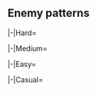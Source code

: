 ==Enemy patterns==
{{Section}}
{{Notice|The following enemy patterns and ship drops are autogenerated.<br>If in doubt, use tooltips to check sample sizes.}}
<tabber>
|-|Hard=
{{Event/Map|
{{Event/MapNode|1|Hard|x=503|y=170}}
{{Event/MapNode|AB|Hard|x=554|y=120}}
{{Event/MapNode|A|Hard|x=616|y=250}}
{{Event/MapNode|B|Hard|x=593|y=301}}
{{Event/MapNode|C|Hard|x=552|y=243}}
{{Event/MapNode|D|Hard|x=484|y=235}}
{{Event/MapNode|E|Hard|x=417|y=285}}
{{Event/MapNode|F|Hard|x=315|y=291}}
{{Event/MapNode|G|Hard|x=225|y=246}}
{{Event/MapNode|H|Hard|x=212|y=192}}
{{Event/MapNode|I|Hard|x=201|y=141}}
{{Event/MapNode|J|Hard|x=189|y=87}}
{{Event/MapNode|K|Hard|x=178|y=222}}
{{Event/MapNode|L|Hard|x=133|y=130}}
{{Event/MapNode|M|Hard|x=129|y=198}}
{{Event/MapNode|N|Hard|x=95|y=240}}
{{Event/MapNode|O|Hard|x=330|y=144}}
{{Event/MapNode|P|Hard|x=548|y=284}}
{{Event/MapNode|Q|Hard|x=501|y=268}}
{{Event/MapNode|R|Hard|x=492|y=307}}
{{Event/MapNode|S|Hard|x=264|y=173}}
{{Event/MapNode|T|Hard|x=312|y=206}}
{{Event/MapNode|U|Hard|x=297|y=249}}
{{Event/MapNode|V|Hard|x=289|y=165}}
{{Event/MapNode|W|Hard|x=264|y=118}}
}}
<div class="scrollable map-nodes" id="map-nodes-hard">
{{Map/Nodes|diff=Hard|name=|ha=true
|AB
|Raid
|{{TooltipSimple|Diamond|31% (2608/8511)}}
|Light Carrier Nu-Class/Flagship III
|Light Carrier Nu-Class/Flagship III
|Heavy Cruiser Ne-Class/Elite
|Destroyer Ro-Class/Late Model
|Destroyer Ro-Class/Late Model
|Destroyer Ro-Class/Late Model
|-
|AB
|Raid
|{{TooltipSimple|Diamond|40% (3424/8511)}}
|Light Carrier Nu-Class/Flagship III
|Light Carrier Nu-Class/Flagship III
|Light Carrier Nu-Class/Flagship III
|Heavy Cruiser Ne-Class/Elite
|Destroyer Ro-Class/Late Model
|Destroyer Ro-Class/Late Model
|-
|AB
|Raid
|{{TooltipSimple|Diamond|29% (2479/8511)}}
|Light Carrier Nu-Class/Flagship III
|Light Carrier Nu-Class/Flagship III
|Light Carrier Nu-Class/Flagship III
|Light Carrier Nu-Class/Elite II
|Destroyer Ro-Class/Late Model
|Destroyer Ro-Class/Late Model
}}
{{Map/Nodes|diff=Hard|name=深海任務部隊 前衛潜水艦隊
|A
|Normal
|{{TooltipSimple|Echelon|10% (9279/91422)}}<br>{{TooltipSimple|Line Abreast|10% (9147/91422)}}
|Submarine Ka-Class/Flagship
|Submarine Ka-Class/Elite
|Submarine Ka-Class/Elite
|-
|A
|Normal
|{{TooltipSimple|Echelon|20% (18267/91422)}}<br>{{TooltipSimple|Line Abreast|20% (18234/91422)}}
|Submarine Ka-Class/Flagship
|Submarine Ka-Class/Elite
|Submarine Ka-Class/Elite
|Submarine Ka-Class/Elite
|-
|A
|Normal
|{{TooltipSimple|Echelon|20% (18190/91422)}}<br>{{TooltipSimple|Line Abreast|20% (18305/91422)}}
|Submarine Ka-Class/Flagship
|Submarine Ka-Class/Flagship
|Submarine Ka-Class/Elite
|Submarine Ka-Class/Elite
}}
{{Map/Nodes|diff=Hard|name=深海任務部隊 艦載機群
|B
|Defense
|{{TooltipSimple|Diamond|25% (15692/62712)}}
|Standard Carrier Wo-Class/Flagship IV
|Light Carrier Nu-Class/Elite II
|Light Carrier Nu-Class/Elite II
|Heavy Cruiser Ne-Class/Elite
|Destroyer Ro-Class/Late Model
|Destroyer Ro-Class/Late Model
|-
|B
|Defense
|{{TooltipSimple|Diamond|35% (21779/62712)}}
|Standard Carrier Wo-Class/Flagship IV
|Light Carrier Nu-Class/Flagship III
|Light Carrier Nu-Class/Flagship III
|Heavy Cruiser Ne-Class/Elite
|Destroyer Ro-Class/Late Model
|Destroyer Ro-Class/Late Model
|-
|B
|Defense
|{{TooltipSimple|Diamond|40% (25241/62712)}}
|Standard Carrier Wo-Class/Flagship IV
|Standard Carrier Wo-Class/Flagship IV
|Light Carrier Nu-Class/Flagship III
|Heavy Cruiser Ne-Class/Elite
|Destroyer Ro-Class/Late Model
|Destroyer Ro-Class/Late Model
}}
{{Map/Nodes|diff=Hard|name=深海任務部隊 艦載機群
|C
|Defense
|{{TooltipSimple|Diamond|40% (42370/105636)}}
|Standard Carrier Wo-Class/Flagship IV
|Light Carrier Nu-Class/Elite II
|Light Carrier Nu-Class/Elite II
|Heavy Cruiser Ne-Class/Elite
|Destroyer Ro-Class/Late Model
|Destroyer Ro-Class/Late Model
|-
|C
|Defense
|{{TooltipSimple|Diamond|30% (31721/105636)}}
|Standard Carrier Wo-Class/Flagship IV
|Light Carrier Nu-Class/Flagship III
|Light Carrier Nu-Class/Flagship III
|Heavy Cruiser Ne-Class/Elite
|Destroyer Ro-Class/Late Model
|Destroyer Ro-Class/Late Model
|-
|C
|Defense
|{{TooltipSimple|Diamond|30% (31545/105636)}}
|Standard Carrier Wo-Class/Flagship IV
|Standard Carrier Wo-Class/Flagship IV
|Light Carrier Nu-Class/Flagship III
|Heavy Cruiser Ne-Class/Elite
|Destroyer Ro-Class/Late Model
|Destroyer Ro-Class/Late Model
}}
{{Map/Nodes|diff=Hard|D|Select}}
{{Map/Nodes|diff=Hard|E|Empty|kind=0}}
{{Map/Nodes|diff=Hard|name=深海島嶼侵攻部隊 前衛潜水群
|F
|Normal
|{{TooltipSimple|Echelon|23% (49408/215372)}}<br>{{TooltipSimple|Line Abreast|23% (49450/215372)}}
|Submarine Ka-Class/Flagship
|Submarine Ka-Class/Flagship
|Submarine Ka-Class/Elite
|-
|F
|Normal
|{{TooltipSimple|Echelon|27% (58104/215372)}}<br>{{TooltipSimple|Line Abreast|27% (58410/215372)}}
|Submarine Ka-Class/Flagship
|Submarine Ka-Class/Flagship
|Submarine Ka-Class/Flagship
}}
{{Map/Nodes|diff=Hard|G|Select}}
{{Map/Nodes|diff=Hard|name=深海任務部隊 艦載機群
|H
|Defense
|{{TooltipSimple|Diamond|30% (6390/21186)}}
|Light Carrier Nu-Class/Flagship III
|Light Carrier Nu-Class/Flagship III
|Heavy Cruiser Ne-Class/Elite
|Destroyer Ro-Class/Late Model
|Destroyer Ro-Class/Late Model
|Destroyer Ro-Class/Late Model
|-
|H
|Defense
|{{TooltipSimple|Diamond|40% (8415/21186)}}
|Light Carrier Nu-Class/Flagship III
|Light Carrier Nu-Class/Flagship III
|Light Carrier Nu-Class/Flagship III
|Heavy Cruiser Ne-Class/Elite
|Destroyer Ro-Class/Late Model
|Destroyer Ro-Class/Late Model
|-
|H
|Defense
|{{TooltipSimple|Diamond|30% (6381/21186)}}
|Light Carrier Nu-Class/Flagship III
|Light Carrier Nu-Class/Flagship III
|Light Carrier Nu-Class/Flagship III
|Light Carrier Nu-Class/Elite II
|Destroyer Ro-Class/Late Model
|Destroyer Ro-Class/Late Model
}}
{{Map/Nodes|diff=Hard|name=深海任務部隊 護衛艦艇集団
|I
|Normal
|{{TooltipSimple|Line Ahead|40% (4225/10604)}}<br>{{TooltipSimple|Double Line|30% (3186/10604)}}<br>{{TooltipSimple|Echelon|30% (3193/10604)}}
|Heavy Cruiser Ri-Class/Flagship
|Heavy Cruiser Ri-Class/Flagship
|Light Cruiser He-Class/Flagship
|Light Cruiser Tsu-Class/Elite
|Destroyer Ro-Class/Late Model
|Destroyer Ro-Class/Late Model
}}
{{Map/Nodes|diff=Hard|J|Empty|kind=1}}
{{Map/Nodes|diff=Hard|name=深海任務部隊 艦載機群
|K
|Defense
|{{TooltipSimple|Diamond|31% (3704/12122)}}
|Light Carrier Nu-Class/Flagship III
|Light Carrier Nu-Class/Flagship III
|Heavy Cruiser Ne-Class/Elite
|Destroyer Ro-Class/Late Model
|Destroyer Ro-Class/Late Model
|Destroyer Ro-Class/Late Model
|-
|K
|Defense
|{{TooltipSimple|Diamond|40% (4797/12122)}}
|Light Carrier Nu-Class/Flagship III
|Light Carrier Nu-Class/Flagship III
|Light Carrier Nu-Class/Flagship III
|Heavy Cruiser Ne-Class/Elite
|Destroyer Ro-Class/Late Model
|Destroyer Ro-Class/Late Model
|-
|K
|Defense
|{{TooltipSimple|Diamond|30% (3621/12122)}}
|Light Carrier Nu-Class/Flagship III
|Light Carrier Nu-Class/Flagship III
|Light Carrier Nu-Class/Flagship III
|Light Carrier Nu-Class/Elite II
|Destroyer Ro-Class/Late Model
|Destroyer Ro-Class/Late Model
}}
{{Map/Nodes|diff=Hard|name=深海任務部隊 護衛空母A群
|L
|Normal
|{{TooltipSimple|Cruising Formation 4|61% (4523/7445)}}
|Light Carrier Nu-Class/Flagship III
|Light Carrier Nu-Class/Flagship III
|Heavy Cruiser Ne-Class/Elite
|Destroyer Ro-Class/Late Model
|Destroyer Ro-Class/Late Model
|Destroyer Ro-Class/Late Model
|Light Cruiser Tsu-Class
|Destroyer I-Class/Late Model
|Destroyer I-Class/Late Model
|Destroyer I-Class/Late Model
|Destroyer I-Class
|Destroyer I-Class
|-
|L
|Normal
|{{TooltipSimple|Cruising Formation 4|39% (2922/7445)}}
|Light Carrier Nu-Class/Flagship III
|Light Carrier Nu-Class/Flagship III
|Light Carrier Nu-Class/Flagship III
|Heavy Cruiser Ne-Class/Elite
|Destroyer Ro-Class/Late Model
|Destroyer Ro-Class/Late Model
|Light Cruiser Tsu-Class
|Destroyer I-Class/Late Model
|Destroyer I-Class/Late Model
|Destroyer I-Class/Late Model
|Destroyer I-Class
|Destroyer I-Class
}}
{{Map/Nodes|diff=Hard|name=深海任務部隊 水上打撃群
|M
|Normal
|{{TooltipSimple|Line Ahead|40% (2437/6159)}}<br>{{TooltipSimple|Double Line|29% (1815/6159)}}<br>{{TooltipSimple|Echelon|31% (1907/6159)}}
|Battleship Ru-Class/Flagship
|Battleship Ru-Class/Flagship
|Light Cruiser He-Class/Kai Flagship II
|Light Cruiser Tsu-Class/Elite
|Destroyer Ro-Class/Late Model
|Destroyer Ro-Class/Late Model
}}
{{Map/Nodes|diff=Hard|name=深海任務部隊 護衛空母B群
|N
|Normal
|{{TooltipSimple|Cruising Formation 4|61% (4279/7034)}}
|Light Carrier Nu-Class/Flagship III
|Light Carrier Nu-Class/Flagship III
|Heavy Cruiser Ne-Class/Elite
|Destroyer Ro-Class/Late Model
|Destroyer Ro-Class/Late Model
|Destroyer Ro-Class/Late Model
|Light Cruiser Tsu-Class
|Destroyer I-Class/Late Model
|Destroyer I-Class/Late Model
|Destroyer I-Class/Late Model
|Destroyer I-Class
|Destroyer I-Class
|-
|N
|Normal
|{{TooltipSimple|Cruising Formation 4|39% (2755/7034)}}
|Light Carrier Nu-Class/Flagship III
|Light Carrier Nu-Class/Flagship III
|Light Carrier Nu-Class/Flagship III
|Heavy Cruiser Ne-Class/Elite
|Destroyer Ro-Class/Late Model
|Destroyer Ro-Class/Late Model
|Light Cruiser Tsu-Class
|Destroyer I-Class/Late Model
|Destroyer I-Class/Late Model
|Destroyer I-Class/Late Model
|Destroyer I-Class
|Destroyer I-Class
}}
{{Map/Nodes|diff=Hard|name=深海五島列島沖 海没潜水艦群
|O
|Boss
|{{TooltipSimple|Diamond|75% (89429/118658)}}
|Gotou Islands Seabed Princess/III
|Submarine Ka-Class/Elite
|Submarine Ka-Class/Elite
|Light Cruiser Tsu-Class/Elite
|Destroyer Ha-Class/Late Model Elite
|Destroyer Ha-Class/Late Model Elite
|-
|O
|Boss
|{{TooltipSimple|Line Ahead|15% (17647/118658)}}
|Gotou Islands Seabed Princess/III
|Submarine Ka-Class/Flagship
|Submarine Ka-Class/Flagship
|Light Cruiser Tsu-Class/Flagship
|Destroyer Ha-Class/Late Model Elite
|Destroyer Ha-Class/Late Model Elite
|-
|O
|Boss/Final
|{{TooltipSimple|Line Ahead|10% (11582/118658)}}
|Gotou Islands Seabed Princess/Damaged III
|Submarine Yo-Class/Flagship
|Submarine Yo-Class/Flagship
|Light Cruiser Tsu-Class/Flagship
|Destroyer Ha-Class/Late Model Elite
|Destroyer Ha-Class/Late Model Elite
}}
{{Map/Nodes|diff=Hard|name=深海任務部隊 機動部隊前衛群
|P
|Normal
|{{TooltipSimple|Line Ahead|29% (3741/12733)}}<br>{{TooltipSimple|Double Line|30% (3873/12733)}}<br>{{TooltipSimple|Echelon|40% (5119/12733)}}
|Light Carrier Nu-Class/Flagship III
|Heavy Cruiser Ri-Class/Flagship
|Light Cruiser He-Class/Flagship
|Light Cruiser Tsu-Class/Elite
|Destroyer Ro-Class/Late Model
|Destroyer Ro-Class/Late Model
}}
{{Map/Nodes|diff=Hard|Q|Empty|kind=1}}
{{Map/Nodes|diff=Hard|name=深海任務部隊 機動部隊群
|R
|Normal
|{{TooltipSimple|Cruising Formation 4|59% (4712/7928)}}
|Standard Carrier Wo-Class/Flagship IV
|Light Carrier Nu-Class/Flagship III
|Light Carrier Nu-Class/Flagship III
|Heavy Cruiser Ne-Class/Elite
|Destroyer Ro-Class/Late Model
|Destroyer Ro-Class/Late Model
|Light Cruiser Tsu-Class
|Destroyer Ro-Class/Late Model
|Destroyer Ro-Class/Late Model
|Destroyer I-Class/Late Model
|Destroyer I-Class/Late Model
|Destroyer I-Class/Late Model
|-
|R
|Normal
|{{TooltipSimple|Cruising Formation 4|41% (3216/7928)}}
|Standard Carrier Wo-Class/Flagship IV
|Standard Carrier Wo-Class/Flagship IV
|Light Carrier Nu-Class/Flagship III
|Heavy Cruiser Ne-Class/Elite
|Destroyer Ro-Class/Late Model
|Destroyer Ro-Class/Late Model
|Light Cruiser Tsu-Class
|Destroyer Ro-Class/Late Model
|Destroyer Ro-Class/Late Model
|Destroyer I-Class/Late Model
|Destroyer I-Class/Late Model
|Destroyer I-Class/Late Model
}}
{{Map/Nodes|diff=Hard|name=五島列島沖 海底回収部隊
|S
|Normal
|{{TooltipSimple|Line Ahead|40% (4374/10827)}}<br>{{TooltipSimple|Double Line|30% (3268/10827)}}<br>{{TooltipSimple|Echelon|29% (3185/10827)}}
|Submarine Ka-Class/Flagship
|Submarine Ka-Class/Flagship
|Transport Ship Wa-Class/Flagship
|Light Cruiser Tsu-Class/Elite
|Destroyer Ro-Class/Late Model Elite
|Destroyer Ro-Class/Late Model Elite
}}
{{Map/Nodes|diff=Hard|name=五島列島沖 深海遊撃部隊A群
|T
|Normal
|{{TooltipSimple|Line Ahead|50% (67049/134121)}}<br>{{TooltipSimple|Double Line|25% (33540/134121)}}<br>{{TooltipSimple|Echelon|25% (33532/134121)}}
|Light Cruiser He-Class/Flagship
|Light Cruiser He-Class/Flagship
|Light Cruiser Ho-Class/Flagship
|Destroyer Ro-Class/Late Model Elite
|Destroyer Ro-Class/Late Model Elite
|Destroyer Ro-Class/Late Model Elite
}}
{{Map/Nodes|diff=Hard|U|Select}}
{{Map/Nodes|diff=Hard|name=五島列島沖 深海遊撃部隊B群
|V
|Normal
|{{TooltipSimple|Line Ahead|55% (7331/13235)}}<br>{{TooltipSimple|Double Line|24% (3235/13235)}}<br>{{TooltipSimple|Echelon|20% (2669/13235)}}
|Submarine Ka-Class/Flagship
|Heavy Cruiser Ne-Class/Elite
|Light Cruiser Tsu-Class/Elite
|Destroyer Ro-Class/Late Model Elite
|Destroyer Ro-Class/Late Model Elite
|Destroyer Ro-Class/Late Model Elite
}}
{{Map/Nodes|diff=Hard|W|Empty|kind=1}}
</div> <!-- overflow -->
|-|Medium=
{{Event/Map|
{{Event/MapNode|1|Medium|x=503|y=170}}
{{Event/MapNode|AB|Medium|x=554|y=120}}
{{Event/MapNode|A|Medium|x=616|y=250}}
{{Event/MapNode|B|Medium|x=593|y=301}}
{{Event/MapNode|C|Medium|x=552|y=243}}
{{Event/MapNode|D|Medium|x=484|y=235}}
{{Event/MapNode|E|Medium|x=417|y=285}}
{{Event/MapNode|F|Medium|x=315|y=291}}
{{Event/MapNode|G|Medium|x=225|y=246}}
{{Event/MapNode|H|Medium|x=212|y=192}}
{{Event/MapNode|I|Medium|x=201|y=141}}
{{Event/MapNode|J|Medium|x=189|y=87}}
{{Event/MapNode|K|Medium|x=178|y=222}}
{{Event/MapNode|L|Medium|x=133|y=130}}
{{Event/MapNode|M|Medium|x=129|y=198}}
{{Event/MapNode|N|Medium|x=95|y=240}}
{{Event/MapNode|O|Medium|x=330|y=144}}
{{Event/MapNode|P|Medium|x=548|y=284}}
{{Event/MapNode|Q|Medium|x=501|y=268}}
{{Event/MapNode|R|Medium|x=492|y=307}}
{{Event/MapNode|S|Medium|x=264|y=173}}
{{Event/MapNode|T|Medium|x=312|y=206}}
{{Event/MapNode|U|Medium|x=297|y=249}}
{{Event/MapNode|V|Medium|x=289|y=165}}
{{Event/MapNode|W|Medium|x=264|y=118}}
}}
<div class="scrollable map-nodes" id="map-nodes-medium">
{{Map/Nodes|diff=Medium|name=|ha=true
|AB
|Raid
|{{TooltipSimple|Diamond|27% (204/748)}}
|Light Carrier Nu-Class/Elite II
|Light Carrier Nu-Class/Elite II
|Heavy Cruiser Ne-Class
|Destroyer Ro-Class/Late Model
|Destroyer Ro-Class/Late Model
|Destroyer Ro-Class/Late Model
|-
|AB
|Raid
|{{TooltipSimple|Diamond|39% (295/748)}}
|Light Carrier Nu-Class/Elite II
|Light Carrier Nu-Class/Elite II
|Light Carrier Nu-Class/Elite
|Heavy Cruiser Ne-Class
|Destroyer Ro-Class/Late Model
|Destroyer Ro-Class/Late Model
|-
|AB
|Raid
|{{TooltipSimple|Diamond|33% (249/748)}}
|Light Carrier Nu-Class/Elite II
|Light Carrier Nu-Class/Elite II
|Light Carrier Nu-Class/Elite II
|Heavy Cruiser Ne-Class
|Destroyer Ro-Class/Late Model
|Destroyer Ro-Class/Late Model
}}
{{Map/Nodes|diff=Medium|name=深海任務部隊 前衛潜水艦隊
|A
|Normal
|{{TooltipSimple|Echelon|10% (270/2679)}}<br>{{TooltipSimple|Line Abreast|9% (241/2679)}}
|Submarine Ka-Class/Flagship
|Submarine Ka-Class
|Submarine Ka-Class
|-
|A
|Normal
|{{TooltipSimple|Echelon|16% (435/2679)}}<br>{{TooltipSimple|Line Abreast|14% (376/2679)}}
|Submarine Ka-Class/Flagship
|Submarine Ka-Class/Elite
|Submarine Ka-Class/Elite
|-
|A
|Normal
|{{TooltipSimple|Echelon|15% (407/2679)}}<br>{{TooltipSimple|Line Abreast|16% (421/2679)}}
|Submarine Ka-Class/Flagship
|Submarine Ka-Class
|Submarine Ka-Class
|Submarine Ka-Class
|-
|A
|Normal
|{{TooltipSimple|Echelon|9% (250/2679)}}<br>{{TooltipSimple|Line Abreast|10% (279/2679)}}
|Submarine Ka-Class/Flagship
|Submarine Ka-Class/Elite
|Submarine Ka-Class/Elite
|Submarine Ka-Class/Elite
}}
{{Map/Nodes|diff=Medium|name=深海任務部隊 艦載機群
|B
|Defense
|{{TooltipSimple|Diamond|23% (546/2389)}}
|Standard Carrier Wo-Class/Flagship IV
|Light Carrier Nu-Class/Elite II
|Heavy Cruiser Ne-Class
|Destroyer Ro-Class/Late Model
|Destroyer Ro-Class/Late Model
|Destroyer Ro-Class/Late Model
|-
|B
|Defense
|{{TooltipSimple|Diamond|36% (862/2389)}}
|Standard Carrier Wo-Class/Flagship IV
|Light Carrier Nu-Class/Elite II
|Light Carrier Nu-Class/Elite II
|Heavy Cruiser Ne-Class
|Destroyer Ro-Class/Late Model
|Destroyer Ro-Class/Late Model
|-
|B
|Defense
|{{TooltipSimple|Diamond|41% (981/2389)}}
|Standard Carrier Wo-Class/Flagship IV
|Standard Carrier Wo-Class/Flagship IV
|Light Carrier Nu-Class/Elite II
|Heavy Cruiser Ne-Class
|Destroyer Ro-Class/Late Model
|Destroyer Ro-Class/Late Model
}}
{{Map/Nodes|diff=Medium|name=深海任務部隊 艦載機群
|C
|Defense
|{{TooltipSimple|Diamond|41% (1969/4822)}}
|Standard Carrier Wo-Class/Flagship IV
|Light Carrier Nu-Class/Elite II
|Heavy Cruiser Ne-Class
|Destroyer Ro-Class/Late Model
|Destroyer Ro-Class/Late Model
|Destroyer Ro-Class/Late Model
|-
|C
|Defense
|{{TooltipSimple|Diamond|30% (1429/4822)}}
|Standard Carrier Wo-Class/Flagship IV
|Light Carrier Nu-Class/Elite II
|Light Carrier Nu-Class/Elite II
|Heavy Cruiser Ne-Class
|Destroyer Ro-Class/Late Model
|Destroyer Ro-Class/Late Model
|-
|C
|Defense
|{{TooltipSimple|Diamond|30% (1424/4822)}}
|Standard Carrier Wo-Class/Flagship IV
|Standard Carrier Wo-Class/Flagship IV
|Light Carrier Nu-Class/Elite II
|Heavy Cruiser Ne-Class
|Destroyer Ro-Class/Late Model
|Destroyer Ro-Class/Late Model
}}
{{Map/Nodes|diff=Medium|D|Select}}
{{Map/Nodes|diff=Medium|E|Empty|kind=0}}
{{Map/Nodes|diff=Medium|name=深海島嶼侵攻部隊 前衛潜水群
|F
|Normal
|{{TooltipSimple|Echelon|9% (1056/11503)}}<br>{{TooltipSimple|Line Abreast|9% (1010/11503)}}
|Submarine Ka-Class/Elite
|Submarine Ka-Class/Elite
|Submarine Ka-Class/Elite
|-
|F
|Normal
|{{TooltipSimple|Echelon|25% (2828/11503)}}<br>{{TooltipSimple|Line Abreast|25% (2909/11503)}}
|Submarine Ka-Class/Flagship
|Submarine Ka-Class/Elite
|Submarine Ka-Class/Elite
|-
|F
|Normal
|{{TooltipSimple|Echelon|16% (1860/11503)}}<br>{{TooltipSimple|Line Abreast|16% (1840/11503)}}
|Submarine Ka-Class/Flagship
|Submarine Ka-Class/Flagship
|Submarine Ka-Class/Elite
}}
{{Map/Nodes|diff=Medium|G|Select}}
{{Map/Nodes|diff=Medium|name=深海任務部隊 艦載機群
|H
|Defense
|{{TooltipSimple|Diamond|30% (360/1210)}}
|Light Carrier Nu-Class/Elite II
|Light Carrier Nu-Class/Elite II
|Heavy Cruiser Ne-Class
|Destroyer Ro-Class/Late Model
|Destroyer Ro-Class/Late Model
|Destroyer Ro-Class/Late Model
|-
|H
|Defense
|{{TooltipSimple|Diamond|38% (462/1210)}}
|Light Carrier Nu-Class/Elite II
|Light Carrier Nu-Class/Elite II
|Light Carrier Nu-Class/Elite
|Heavy Cruiser Ne-Class
|Destroyer Ro-Class/Late Model
|Destroyer Ro-Class/Late Model
|-
|H
|Defense
|{{TooltipSimple|Diamond|32% (388/1210)}}
|Light Carrier Nu-Class/Elite II
|Light Carrier Nu-Class/Elite II
|Light Carrier Nu-Class/Elite II
|Heavy Cruiser Ne-Class
|Destroyer Ro-Class/Late Model
|Destroyer Ro-Class/Late Model
}}
{{Map/Nodes|diff=Medium|name=深海任務部隊 護衛艦艇集団
|I
|Normal
|{{TooltipSimple|Line Ahead|47% (289/613)}}<br>{{TooltipSimple|Double Line|29% (176/613)}}<br>{{TooltipSimple|Echelon|24% (148/613)}}
|Heavy Cruiser Ri-Class/Flagship
|Heavy Cruiser Ri-Class/Flagship
|Light Cruiser Ho-Class/Flagship
|Light Cruiser Tsu-Class
|Destroyer I-Class/Late Model
|Destroyer I-Class/Late Model
}}
{{Map/Nodes|diff=Medium|J|Empty|kind=1}}
{{Map/Nodes|diff=Medium|name=深海任務部隊 艦載機群
|K
|Defense
|{{TooltipSimple|Diamond|30% (190/629)}}
|Light Carrier Nu-Class/Elite II
|Light Carrier Nu-Class/Elite II
|Heavy Cruiser Ne-Class
|Destroyer Ro-Class/Late Model
|Destroyer Ro-Class/Late Model
|Destroyer Ro-Class/Late Model
|-
|K
|Defense
|{{TooltipSimple|Diamond|39% (245/629)}}
|Light Carrier Nu-Class/Elite II
|Light Carrier Nu-Class/Elite II
|Light Carrier Nu-Class/Elite
|Heavy Cruiser Ne-Class
|Destroyer Ro-Class/Late Model
|Destroyer Ro-Class/Late Model
|-
|K
|Defense
|{{TooltipSimple|Diamond|31% (194/629)}}
|Light Carrier Nu-Class/Elite II
|Light Carrier Nu-Class/Elite II
|Light Carrier Nu-Class/Elite II
|Heavy Cruiser Ne-Class
|Destroyer Ro-Class/Late Model
|Destroyer Ro-Class/Late Model
}}
{{Map/Nodes|diff=Medium|name=深海任務部隊 護衛空母A群
|L
|Normal
|{{TooltipSimple|Cruising Formation 4|69% (321/464)}}
|Light Carrier Nu-Class/Elite II
|Light Carrier Nu-Class/Elite II
|Heavy Cruiser Ne-Class
|Destroyer Ro-Class/Late Model
|Destroyer Ro-Class/Late Model
|Destroyer Ro-Class/Late Model
|Light Cruiser Tsu-Class
|Destroyer I-Class/Late Model
|Destroyer I-Class/Late Model
|Destroyer I-Class/Late Model
|Destroyer I-Class
|Destroyer I-Class
|-
|L
|Normal
|{{TooltipSimple|Cruising Formation 4|31% (143/464)}}
|Light Carrier Nu-Class/Elite II
|Light Carrier Nu-Class/Elite II
|Light Carrier Nu-Class/Elite II
|Heavy Cruiser Ne-Class
|Destroyer Ro-Class/Late Model
|Destroyer Ro-Class/Late Model
|Light Cruiser Tsu-Class
|Destroyer I-Class/Late Model
|Destroyer I-Class/Late Model
|Destroyer I-Class/Late Model
|Destroyer I-Class
|Destroyer I-Class
}}
{{Map/Nodes|diff=Medium|name=深海任務部隊 水上打撃群
|M
|Normal
|{{TooltipSimple|Line Ahead|40% (156/390)}}<br>{{TooltipSimple|Double Line|29% (114/390)}}<br>{{TooltipSimple|Echelon|31% (120/390)}}
|Battleship Ru-Class/Flagship
|Battleship Ru-Class/Flagship
|Light Cruiser He-Class/Flagship
|Light Cruiser Tsu-Class
|Destroyer I-Class/Late Model
|Destroyer I-Class/Late Model
}}
{{Map/Nodes|diff=Medium|name=深海任務部隊 護衛空母B群
|N
|Normal
|{{TooltipSimple|Cruising Formation 4|65% (287/441)}}
|Light Carrier Nu-Class/Elite II
|Light Carrier Nu-Class/Elite II
|Heavy Cruiser Ne-Class
|Destroyer Ro-Class/Late Model
|Destroyer Ro-Class/Late Model
|Destroyer Ro-Class/Late Model
|Light Cruiser Tsu-Class
|Destroyer I-Class/Late Model
|Destroyer I-Class/Late Model
|Destroyer I-Class/Late Model
|Destroyer I-Class
|Destroyer I-Class
|-
|N
|Normal
|{{TooltipSimple|Cruising Formation 4|35% (154/441)}}
|Light Carrier Nu-Class/Elite II
|Light Carrier Nu-Class/Elite II
|Light Carrier Nu-Class/Elite II
|Heavy Cruiser Ne-Class
|Destroyer Ro-Class/Late Model
|Destroyer Ro-Class/Late Model
|Light Cruiser Tsu-Class
|Destroyer I-Class/Late Model
|Destroyer I-Class/Late Model
|Destroyer I-Class/Late Model
|Destroyer I-Class
|Destroyer I-Class
}}
{{Map/Nodes|diff=Medium|name=深海五島列島沖 海没潜水艦群
|O
|Boss
|{{TooltipSimple|Diamond|74% (5944/7996)}}
|Gotou Islands Seabed Princess/II
|Submarine Ka-Class/Elite
|Submarine Ka-Class/Elite
|Light Cruiser Tsu-Class
|Destroyer Ha-Class/Late Model
|Destroyer Ha-Class/Late Model
|-
|O
|Boss
|{{TooltipSimple|Line Ahead|17% (1349/7996)}}
|Gotou Islands Seabed Princess/II
|Submarine Ka-Class/Elite
|Submarine Ka-Class/Elite
|Light Cruiser Tsu-Class/Elite
|Destroyer Ha-Class/Late Model
|Destroyer Ha-Class/Late Model
|-
|O
|Boss/Final
|{{TooltipSimple|Line Ahead|9% (703/7996)}}
|Gotou Islands Seabed Princess/Damaged II
|Submarine Yo-Class/Elite
|Submarine Yo-Class/Elite
|Light Cruiser Tsu-Class/Elite
|Destroyer Ha-Class/Late Model
|Destroyer Ha-Class/Late Model
}}
{{Map/Nodes|diff=Medium|name=深海任務部隊 機動部隊前衛群
|P
|Normal
|{{TooltipSimple|Line Ahead|31% (182/592)}}<br>{{TooltipSimple|Double Line|32% (192/592)}}<br>{{TooltipSimple|Echelon|37% (218/592)}}
|Light Carrier Nu-Class/Elite II
|Heavy Cruiser Ri-Class/Flagship
|Light Cruiser Ho-Class/Flagship
|Light Cruiser Tsu-Class
|Destroyer I-Class/Late Model
|Destroyer I-Class/Late Model
}}
{{Map/Nodes|diff=Medium|Q|Empty|kind=1}}
{{Map/Nodes|diff=Medium|name=深海任務部隊 機動部隊群
|R
|Normal
|{{TooltipSimple|Cruising Formation 4|63% (273/435)}}
|Standard Carrier Wo-Class/Flagship IV
|Light Carrier Nu-Class/Elite II
|Light Carrier Nu-Class/Elite II
|Heavy Cruiser Ne-Class
|Destroyer Ro-Class/Late Model
|Destroyer Ro-Class/Late Model
|Light Cruiser Tsu-Class
|Destroyer I-Class/Late Model
|Destroyer I-Class/Late Model
|Destroyer I-Class/Late Model
|Destroyer I-Class
|Destroyer I-Class
|-
|R
|Normal
|{{TooltipSimple|Cruising Formation 4|37% (162/435)}}
|Standard Carrier Wo-Class/Flagship IV
|Standard Carrier Wo-Class/Flagship IV
|Light Carrier Nu-Class/Elite II
|Heavy Cruiser Ne-Class
|Destroyer Ro-Class/Late Model
|Destroyer Ro-Class/Late Model
|Light Cruiser Tsu-Class
|Destroyer I-Class/Late Model
|Destroyer I-Class/Late Model
|Destroyer I-Class/Late Model
|Destroyer I-Class
|Destroyer I-Class
}}
{{Map/Nodes|diff=Medium|name=五島列島沖 海底回収部隊
|S
|Normal
|{{TooltipSimple|Line Ahead|38% (233/608)}}<br>{{TooltipSimple|Double Line|31% (186/608)}}<br>{{TooltipSimple|Echelon|31% (189/608)}}
|Submarine Ka-Class/Flagship
|Submarine Ka-Class/Flagship
|Transport Ship Wa-Class/Elite
|Light Cruiser Tsu-Class
|Destroyer Ro-Class/Late Model
|Destroyer Ro-Class/Late Model
}}
{{Map/Nodes|diff=Medium|name=五島列島沖 深海遊撃部隊A群
|T
|Normal
|{{TooltipSimple|Line Ahead|50% (4416/8803)}}<br>{{TooltipSimple|Double Line|25% (2188/8803)}}<br>{{TooltipSimple|Echelon|25% (2199/8803)}}
|Light Cruiser He-Class/Flagship
|Light Cruiser He-Class/Flagship
|Light Cruiser Ho-Class/Elite
|Destroyer Ro-Class/Late Model
|Destroyer Ro-Class/Late Model
|Destroyer Ro-Class/Late Model
}}
{{Map/Nodes|diff=Medium|U|Select}}
{{Map/Nodes|diff=Medium|name=五島列島沖 深海遊撃部隊B群
|V
|Normal
|{{TooltipSimple|Line Ahead|50% (1052/2111)}}<br>{{TooltipSimple|Double Line|30% (637/2111)}}<br>{{TooltipSimple|Echelon|20% (422/2111)}}
|Submarine Ka-Class/Flagship
|Heavy Cruiser Ne-Class
|Light Cruiser Tsu-Class
|Destroyer Ro-Class/Late Model
|Destroyer Ro-Class/Late Model
|Destroyer Ro-Class/Late Model
}}
{{Map/Nodes|diff=Medium|W|Empty|kind=1}}
</div> <!-- overflow -->
|-|Easy=
{{Event/Map|
{{Event/MapNode|1|Easy|x=503|y=170}}
{{Event/MapNode|AB|Easy|x=554|y=120}}
{{Event/MapNode|A|Easy|x=616|y=250}}
{{Event/MapNode|B|Easy|x=593|y=301}}
{{Event/MapNode|C|Easy|x=552|y=243}}
{{Event/MapNode|D|Easy|x=484|y=235}}
{{Event/MapNode|E|Easy|x=417|y=285}}
{{Event/MapNode|F|Easy|x=315|y=291}}
{{Event/MapNode|G|Easy|x=225|y=246}}
{{Event/MapNode|H|Easy|x=212|y=192}}
{{Event/MapNode|I|Easy|x=201|y=141}}
{{Event/MapNode|J|Easy|x=189|y=87}}
{{Event/MapNode|K|Easy|x=178|y=222}}
{{Event/MapNode|L|Easy|x=133|y=130}}
{{Event/MapNode|M|Easy|x=129|y=198}}
{{Event/MapNode|N|Easy|x=95|y=240}}
{{Event/MapNode|O|Easy|x=330|y=144}}
{{Event/MapNode|P|Easy|x=548|y=284}}
{{Event/MapNode|Q|Easy|x=501|y=268}}
{{Event/MapNode|R|Easy|x=492|y=307}}
{{Event/MapNode|S|Easy|x=264|y=173}}
{{Event/MapNode|T|Easy|x=312|y=206}}
{{Event/MapNode|U|Easy|x=297|y=249}}
{{Event/MapNode|V|Easy|x=289|y=165}}
{{Event/MapNode|W|Easy|x=264|y=118}}
}}
<div class="scrollable map-nodes" id="map-nodes-easy">
{{Map/Nodes|diff=Easy|name=
|AB
|Raid
|{{TooltipSimple|Diamond|30% (519/1751)}}
|Light Carrier Nu-Class/Elite II
|Light Carrier Nu-Class/Elite
|Heavy Cruiser Ne-Class
|Destroyer Ro-Class/Late Model
|Destroyer Ro-Class/Late Model
|Destroyer I-Class
|-
|AB
|Raid
|{{TooltipSimple|Diamond|38% (672/1751)}}
|Light Carrier Nu-Class/Elite II
|Light Carrier Nu-Class/Elite II
|Heavy Cruiser Ne-Class
|Destroyer Ro-Class/Late Model
|Destroyer Ro-Class/Late Model
|Destroyer I-Class
|-
|AB
|Raid
|{{TooltipSimple|Diamond|32% (560/1751)}}
|Light Carrier Nu-Class/Elite II
|Light Carrier Nu-Class/Elite II
|Light Carrier Nu-Class/Elite
|Heavy Cruiser Ne-Class
|Destroyer Ro-Class/Late Model
|Destroyer Ro-Class/Late Model
}}
{{Map/Nodes|diff=Easy|name=深海任務部隊 前衛潜水艦隊
|A
|Normal
|{{TooltipSimple|Echelon|11% (507/4805)}}<br>{{TooltipSimple|Line Abreast|10% (476/4805)}}
|Submarine Ka-Class/Elite
|Submarine Ka-Class
|Submarine Ka-Class
|-
|A
|Normal
|{{TooltipSimple|Echelon|20% (978/4805)}}<br>{{TooltipSimple|Line Abreast|19% (896/4805)}}
|Submarine Ka-Class/Flagship
|Submarine Ka-Class
|Submarine Ka-Class
|-
|A
|Normal
|{{TooltipSimple|Echelon|20% (971/4805)}}<br>{{TooltipSimple|Line Abreast|20% (977/4805)}}
|Submarine Ka-Class/Flagship
|Submarine Ka-Class
|Submarine Ka-Class
|Submarine Ka-Class
}}
{{Map/Nodes|diff=Easy|name=深海任務部隊 艦載機群
|B
|Defense
|{{TooltipSimple|Diamond|26% (1119/4275)}}
|Standard Carrier Wo-Class/Flagship III
|Light Carrier Nu-Class/Elite II
|Heavy Cruiser Ne-Class
|Destroyer I-Class/Late Model
|Destroyer I-Class/Late Model
|Destroyer I-Class/Late Model
|-
|B
|Defense
|{{TooltipSimple|Diamond|34% (1460/4275)}}
|Standard Carrier Wo-Class/Flagship III
|Light Carrier Nu-Class/Elite II
|Light Carrier Nu-Class/Elite
|Heavy Cruiser Ne-Class
|Destroyer I-Class/Late Model
|Destroyer I-Class/Late Model
|-
|B
|Defense
|{{TooltipSimple|Diamond|40% (1696/4275)}}
|Standard Carrier Wo-Class/Flagship III
|Light Carrier Nu-Class/Elite II
|Light Carrier Nu-Class/Elite II
|Heavy Cruiser Ne-Class
|Destroyer I-Class/Late Model
|Destroyer I-Class/Late Model
}}
{{Map/Nodes|diff=Easy|name=深海任務部隊 艦載機群
|C
|Defense
|{{TooltipSimple|Diamond|40% (2347/5822)}}
|Standard Carrier Wo-Class/Flagship III
|Light Carrier Nu-Class/Elite II
|Heavy Cruiser Ne-Class
|Destroyer I-Class/Late Model
|Destroyer I-Class/Late Model
|Destroyer I-Class/Late Model
|-
|C
|Defense
|{{TooltipSimple|Diamond|29% (1675/5822)}}
|Standard Carrier Wo-Class/Flagship III
|Light Carrier Nu-Class/Elite II
|Light Carrier Nu-Class/Elite
|Heavy Cruiser Ne-Class
|Destroyer I-Class/Late Model
|Destroyer I-Class/Late Model
|-
|C
|Defense
|{{TooltipSimple|Diamond|31% (1800/5822)}}
|Standard Carrier Wo-Class/Flagship III
|Light Carrier Nu-Class/Elite II
|Light Carrier Nu-Class/Elite II
|Heavy Cruiser Ne-Class
|Destroyer I-Class/Late Model
|Destroyer I-Class/Late Model
}}
{{Map/Nodes|diff=Easy|D|Select}}
{{Map/Nodes|diff=Easy|E|Empty|kind=0}}
{{Map/Nodes|diff=Easy|name=深海島嶼侵攻部隊 前衛潜水群
|F
|Normal
|{{TooltipSimple|Echelon|9% (4396/47989)}}<br>{{TooltipSimple|Line Abreast|19% (8945/47989)}}
|Submarine Ka-Class/Elite
|Submarine Ka-Class
|Submarine Ka-Class
|-
|F
|Normal
|{{TooltipSimple|Echelon|14% (6834/47989)}}<br>{{TooltipSimple|Line Abreast|14% (6820/47989)}}
|Submarine Ka-Class/Elite
|Submarine Ka-Class/Elite
|Submarine Ka-Class
|-
|F
|Normal
|{{TooltipSimple|Echelon|22% (10476/47989)}}<br>{{TooltipSimple|Line Abreast|22% (10518/47989)}}
|Submarine Ka-Class/Elite
|Submarine Ka-Class/Elite
|Submarine Ka-Class/Elite
}}
{{Map/Nodes|diff=Easy|G|Select}}
{{Map/Nodes|diff=Easy|name=深海任務部隊 艦載機群
|H
|Defense
|{{TooltipSimple|Diamond|31% (683/2188)}}
|Light Carrier Nu-Class/Elite II
|Light Carrier Nu-Class/Elite
|Heavy Cruiser Ne-Class
|Destroyer Ro-Class/Late Model
|Destroyer Ro-Class/Late Model
|Destroyer I-Class
|-
|H
|Defense
|{{TooltipSimple|Diamond|39% (857/2188)}}
|Light Carrier Nu-Class/Elite II
|Light Carrier Nu-Class/Elite II
|Heavy Cruiser Ne-Class
|Destroyer Ro-Class/Late Model
|Destroyer Ro-Class/Late Model
|Destroyer I-Class
|-
|H
|Defense
|{{TooltipSimple|Diamond|30% (648/2188)}}
|Light Carrier Nu-Class/Elite II
|Light Carrier Nu-Class/Elite II
|Light Carrier Nu-Class/Elite
|Heavy Cruiser Ne-Class
|Destroyer Ro-Class/Late Model
|Destroyer Ro-Class/Late Model
}}
{{Map/Nodes|diff=Easy|name=深海任務部隊 護衛艦艇集団
|I
|Normal
|{{TooltipSimple|Line Ahead|46% (875/1901)}}<br>{{TooltipSimple|Double Line|29% (542/1901)}}<br>{{TooltipSimple|Echelon|25% (484/1901)}}
|Heavy Cruiser Ri-Class/Flagship
|Heavy Cruiser Ri-Class/Flagship
|Light Cruiser Tsu-Class
|Destroyer I-Class/Late Model
|Destroyer I-Class
|Destroyer I-Class
}}
{{Map/Nodes|diff=Easy|J|Empty|kind=1}}
{{Map/Nodes|diff=Easy|name=深海任務部隊 艦載機群
|K
|Defense
|{{TooltipSimple|Diamond|29% (590/2031)}}
|Light Carrier Nu-Class/Elite II
|Light Carrier Nu-Class/Elite
|Heavy Cruiser Ne-Class
|Destroyer Ro-Class/Late Model
|Destroyer Ro-Class/Late Model
|Destroyer I-Class
|-
|K
|Defense
|{{TooltipSimple|Diamond|41% (841/2031)}}
|Light Carrier Nu-Class/Elite II
|Light Carrier Nu-Class/Elite II
|Heavy Cruiser Ne-Class
|Destroyer Ro-Class/Late Model
|Destroyer Ro-Class/Late Model
|Destroyer I-Class
|-
|K
|Defense
|{{TooltipSimple|Diamond|30% (600/2031)}}
|Light Carrier Nu-Class/Elite II
|Light Carrier Nu-Class/Elite II
|Light Carrier Nu-Class/Elite
|Heavy Cruiser Ne-Class
|Destroyer Ro-Class/Late Model
|Destroyer Ro-Class/Late Model
}}
{{Map/Nodes|diff=Easy|name=深海任務部隊 護衛空母A群
|L
|Normal
|{{TooltipSimple|Cruising Formation 4|61% (1028/1682)}}
|Light Carrier Nu-Class/Elite II
|Light Carrier Nu-Class/Elite II
|Heavy Cruiser Ne-Class
|Destroyer Ro-Class/Late Model
|Destroyer Ro-Class/Late Model
|Destroyer I-Class
|Light Cruiser Tsu-Class
|Destroyer I-Class/Late Model
|Destroyer I-Class/Late Model
|Destroyer I-Class
|Destroyer I-Class
|Destroyer I-Class
|-
|L
|Normal
|{{TooltipSimple|Cruising Formation 4|39% (654/1682)}}
|Light Carrier Nu-Class/Elite II
|Light Carrier Nu-Class/Elite II
|Light Carrier Nu-Class/Elite
|Heavy Cruiser Ne-Class
|Destroyer Ro-Class/Late Model
|Destroyer Ro-Class/Late Model
|Light Cruiser Tsu-Class
|Destroyer I-Class/Late Model
|Destroyer I-Class/Late Model
|Destroyer I-Class
|Destroyer I-Class
|Destroyer I-Class
}}
{{Map/Nodes|diff=Easy|name=深海任務部隊 水上打撃群
|M
|Normal
|{{TooltipSimple|Line Ahead|39% (417/1060)}}<br>{{TooltipSimple|Double Line|30% (314/1060)}}<br>{{TooltipSimple|Echelon|31% (329/1060)}}
|Battleship Ru-Class/Flagship
|Battleship Ru-Class/Flagship
|Light Cruiser Tsu-Class
|Destroyer I-Class/Late Model
|Destroyer I-Class
|Destroyer I-Class
}}
{{Map/Nodes|diff=Easy|name=深海任務部隊 護衛空母B群
|N
|Normal
|{{TooltipSimple|Cruising Formation 4|60% (999/1662)}}
|Light Carrier Nu-Class/Elite II
|Light Carrier Nu-Class/Elite II
|Heavy Cruiser Ne-Class
|Destroyer Ro-Class/Late Model
|Destroyer Ro-Class/Late Model
|Destroyer I-Class
|Light Cruiser Tsu-Class
|Destroyer I-Class/Late Model
|Destroyer I-Class/Late Model
|Destroyer I-Class
|Destroyer I-Class
|Destroyer I-Class
|-
|N
|Normal
|{{TooltipSimple|Cruising Formation 4|40% (663/1662)}}
|Light Carrier Nu-Class/Elite II
|Light Carrier Nu-Class/Elite II
|Light Carrier Nu-Class/Elite
|Heavy Cruiser Ne-Class
|Destroyer Ro-Class/Late Model
|Destroyer Ro-Class/Late Model
|Light Cruiser Tsu-Class
|Destroyer I-Class/Late Model
|Destroyer I-Class/Late Model
|Destroyer I-Class
|Destroyer I-Class
|Destroyer I-Class
}}
{{Map/Nodes|diff=Easy|name=深海五島列島沖 海没潜水艦群
|O
|Boss
|{{TooltipSimple|Line Ahead|13% (5316/39744)}}<br>{{TooltipSimple|Diamond|81% (32146/39744)}}
|Gotou Islands Seabed Princess
|Submarine Ka-Class/Elite
|Submarine Ka-Class
|Light Cruiser Tsu-Class
|Destroyer Ro-Class/Late Model
|Destroyer Ro-Class/Late Model
|-
|O
|Boss/Final
|{{TooltipSimple|Line Ahead|6% (2282/39744)}}
|Gotou Islands Seabed Princess/Damaged
|Submarine Yo-Class/Elite
|Submarine Ka-Class
|Light Cruiser Tsu-Class
|Destroyer Ro-Class/Late Model
|Destroyer Ro-Class/Late Model
}}
{{Map/Nodes|diff=Easy|name=深海任務部隊 機動部隊前衛群
|P
|Normal
|{{TooltipSimple|Line Ahead|30% (685/2247)}}<br>{{TooltipSimple|Double Line|31% (694/2247)}}<br>{{TooltipSimple|Echelon|39% (868/2247)}}
|Light Carrier Nu-Class/Elite II
|Heavy Cruiser Ri-Class/Flagship
|Light Cruiser Tsu-Class
|Destroyer I-Class/Late Model
|Destroyer I-Class
|Destroyer I-Class
}}
{{Map/Nodes|diff=Easy|Q|Empty|kind=1}}
{{Map/Nodes|diff=Easy|name=深海任務部隊 機動部隊群
|R
|Normal
|{{TooltipSimple|Cruising Formation 4|59% (1089/1831)}}
|Standard Carrier Wo-Class/Flagship III
|Light Carrier Nu-Class/Elite II
|Light Carrier Nu-Class/Elite
|Heavy Cruiser Ne-Class
|Destroyer I-Class/Late Model
|Destroyer I-Class/Late Model
|Light Cruiser Tsu-Class
|Destroyer I-Class/Late Model
|Destroyer I-Class/Late Model
|Destroyer I-Class
|Destroyer I-Class
|Destroyer I-Class
|-
|R
|Normal
|{{TooltipSimple|Cruising Formation 4|41% (742/1831)}}
|Standard Carrier Wo-Class/Flagship III
|Light Carrier Nu-Class/Elite II
|Light Carrier Nu-Class/Elite II
|Heavy Cruiser Ne-Class
|Destroyer I-Class/Late Model
|Destroyer I-Class/Late Model
|Light Cruiser Tsu-Class
|Destroyer I-Class/Late Model
|Destroyer I-Class/Late Model
|Destroyer I-Class
|Destroyer I-Class
|Destroyer I-Class
}}
{{Map/Nodes|diff=Easy|name=五島列島沖 海底回収部隊
|S
|Normal
|{{TooltipSimple|Line Ahead|41% (239/587)}}<br>{{TooltipSimple|Double Line|31% (181/587)}}<br>{{TooltipSimple|Echelon|28% (167/587)}}
|Submarine Ka-Class/Elite
|Submarine Ka-Class/Elite
|Transport Ship Wa-Class/Elite
|Light Cruiser Tsu-Class
|Destroyer I-Class/Late Model
|Destroyer I-Class/Late Model
}}
{{Map/Nodes|diff=Easy|name=五島列島沖 深海遊撃部隊A群
|T
|Normal
|{{TooltipSimple|Line Ahead|50% (21087/42249)}}<br>{{TooltipSimple|Double Line|25% (10733/42249)}}<br>{{TooltipSimple|Echelon|25% (10429/42249)}}
|Light Cruiser He-Class/Flagship
|Light Cruiser He-Class/Elite
|Light Cruiser Ho-Class/Elite
|Destroyer Ro-Class/Late Model
|Destroyer Ro-Class/Late Model
|Destroyer I-Class
}}
{{Map/Nodes|diff=Easy|U|Select}}
{{Map/Nodes|diff=Easy|name=五島列島沖 深海遊撃部隊B群
|V
|Normal
|{{TooltipSimple|Line Ahead|45% (4466/9968)}}<br>{{TooltipSimple|Double Line|35% (3525/9968)}}<br>{{TooltipSimple|Echelon|20% (1977/9968)}}
|Submarine Ka-Class/Elite
|Heavy Cruiser Ne-Class
|Light Cruiser Tsu-Class
|Destroyer Ro-Class/Late Model
|Destroyer Ro-Class/Late Model
|Destroyer I-Class
}}
{{Map/Nodes|diff=Easy|W|Empty|kind=1}}
</div> <!-- overflow -->
|-|Casual=
{{Event/Map|
{{Event/MapNode|1|Casual|x=503|y=170}}
{{Event/MapNode|AB|Casual|x=554|y=120}}
{{Event/MapNode|A|Casual|x=616|y=250}}
{{Event/MapNode|B|Casual|x=593|y=301}}
{{Event/MapNode|C|Casual|x=552|y=243}}
{{Event/MapNode|D|Casual|x=484|y=235}}
{{Event/MapNode|E|Casual|x=417|y=285}}
{{Event/MapNode|F|Casual|x=315|y=291}}
{{Event/MapNode|G|Casual|x=225|y=246}}
{{Event/MapNode|H|Casual|x=212|y=192}}
{{Event/MapNode|I|Casual|x=201|y=141}}
{{Event/MapNode|J|Casual|x=189|y=87}}
{{Event/MapNode|K|Casual|x=178|y=222}}
{{Event/MapNode|L|Casual|x=133|y=130}}
{{Event/MapNode|M|Casual|x=129|y=198}}
{{Event/MapNode|N|Casual|x=95|y=240}}
{{Event/MapNode|O|Casual|x=330|y=144}}
{{Event/MapNode|P|Casual|x=548|y=284}}
{{Event/MapNode|Q|Casual|x=501|y=268}}
{{Event/MapNode|R|Casual|x=492|y=307}}
{{Event/MapNode|S|Casual|x=264|y=173}}
{{Event/MapNode|T|Casual|x=312|y=206}}
{{Event/MapNode|U|Casual|x=297|y=249}}
{{Event/MapNode|V|Casual|x=289|y=165}}
{{Event/MapNode|W|Casual|x=264|y=118}}
}}
<div class="scrollable map-nodes" id="map-nodes-casual">
{{Map/Nodes|diff=Casual|name=
|AB
|Raid
|{{TooltipSimple|Diamond|28% (43/153)}}
|Light Carrier Nu-Class/Elite II
|Heavy Cruiser Ne-Class
|Destroyer Ro-Class/Late Model
|Destroyer I-Class
|Destroyer I-Class
|Destroyer I-Class
|-
|AB
|Raid
|{{TooltipSimple|Diamond|41% (63/153)}}
|Light Carrier Nu-Class/Elite II
|Light Carrier Nu-Class/Elite
|Heavy Cruiser Ne-Class
|Destroyer Ro-Class/Late Model
|Destroyer I-Class
|Destroyer I-Class
|-
|AB
|Raid
|{{TooltipSimple|Diamond|31% (47/153)}}
|Light Carrier Nu-Class/Elite II
|Light Carrier Nu-Class/Elite II
|Heavy Cruiser Ne-Class
|Destroyer Ro-Class/Late Model
|Destroyer I-Class
|Destroyer I-Class
}}
{{Map/Nodes|diff=Casual|name=深海任務部隊 前衛潜水艦隊
|A
|Normal
|{{TooltipSimple|Echelon|31% (319/1027)}}<br>{{TooltipSimple|Line Abreast|40% (408/1027)}}
|Submarine Ka-Class/Elite
|Submarine Ka-Class
|Submarine Ka-Class
|-
|A
|Normal
|{{TooltipSimple|Echelon|11% (109/1027)}}<br>{{TooltipSimple|Line Abreast|19% (191/1027)}}
|Submarine Ka-Class/Flagship
|Submarine Ka-Class
|Submarine Ka-Class
}}
{{Map/Nodes|diff=Casual|name=深海任務部隊 艦載機群
|B
|Defense
|{{TooltipSimple|Diamond|28% (267/964)}}
|Light Carrier Nu-Class/Elite II
|Light Carrier Nu-Class/Elite
|Destroyer I-Class/Late Model
|Destroyer I-Class/Late Model
|Destroyer I-Class
|Destroyer I-Class
|-
|B
|Defense
|{{TooltipSimple|Diamond|34% (325/964)}}
|Standard Carrier Wo-Class/Flagship
|Light Carrier Nu-Class/Elite II
|Destroyer I-Class/Late Model
|Destroyer I-Class/Late Model
|Destroyer I-Class
|Destroyer I-Class
|-
|B
|Defense
|{{TooltipSimple|Diamond|39% (372/964)}}
|Standard Carrier Wo-Class/Flagship
|Light Carrier Nu-Class/Elite II
|Light Carrier Nu-Class/Elite
|Destroyer I-Class/Late Model
|Destroyer I-Class/Late Model
|Destroyer I-Class
}}
{{Map/Nodes|diff=Casual|name=深海任務部隊 艦載機群
|C
|Defense
|{{TooltipSimple|Diamond|40% (556/1405)}}
|Light Carrier Nu-Class/Elite II
|Light Carrier Nu-Class/Elite
|Destroyer I-Class/Late Model
|Destroyer I-Class/Late Model
|Destroyer I-Class
|Destroyer I-Class
|-
|C
|Defense
|{{TooltipSimple|Diamond|32% (452/1405)}}
|Standard Carrier Wo-Class/Flagship
|Light Carrier Nu-Class/Elite II
|Destroyer I-Class/Late Model
|Destroyer I-Class/Late Model
|Destroyer I-Class
|Destroyer I-Class
|-
|C
|Defense
|{{TooltipSimple|Diamond|28% (397/1405)}}
|Standard Carrier Wo-Class/Flagship
|Light Carrier Nu-Class/Elite II
|Light Carrier Nu-Class/Elite
|Destroyer I-Class/Late Model
|Destroyer I-Class/Late Model
|Destroyer I-Class
}}
{{Map/Nodes|diff=Casual|D|Select}}
{{Map/Nodes|diff=Casual|E|Empty|kind=0}}
{{Map/Nodes|diff=Casual|name=深海島嶼侵攻部隊 前衛潜水群
|F
|Normal
|{{TooltipSimple|Echelon|30% (2486/8214)}}<br>{{TooltipSimple|Line Abreast|30% (2493/8214)}}
|Submarine Ka-Class/Elite
|Submarine Ka-Class
|Submarine Ka-Class
|-
|F
|Normal
|{{TooltipSimple|Echelon|20% (1611/8214)}}<br>{{TooltipSimple|Line Abreast|20% (1624/8214)}}
|Submarine Ka-Class/Elite
|Submarine Ka-Class/Elite
|Submarine Ka-Class
}}
{{Map/Nodes|diff=Casual|G|Select}}
{{Map/Nodes|diff=Casual|name=深海任務部隊 艦載機群
|H
|Defense
|{{TooltipSimple|Diamond|32% (142/442)}}
|Light Carrier Nu-Class/Elite II
|Heavy Cruiser Ne-Class
|Destroyer Ro-Class/Late Model
|Destroyer I-Class
|Destroyer I-Class
|Destroyer I-Class
|-
|H
|Defense
|{{TooltipSimple|Diamond|38% (170/442)}}
|Light Carrier Nu-Class/Elite II
|Light Carrier Nu-Class/Elite
|Heavy Cruiser Ne-Class
|Destroyer Ro-Class/Late Model
|Destroyer I-Class
|Destroyer I-Class
|-
|H
|Defense
|{{TooltipSimple|Diamond|29% (130/442)}}
|Light Carrier Nu-Class/Elite II
|Light Carrier Nu-Class/Elite II
|Heavy Cruiser Ne-Class
|Destroyer Ro-Class/Late Model
|Destroyer I-Class
|Destroyer I-Class
}}
{{Map/Nodes|diff=Casual|name=深海任務部隊 護衛艦艇集団
|I
|Normal
|{{TooltipSimple|Line Ahead|47% (179/379)}}<br>{{TooltipSimple|Double Line|26% (97/379)}}<br>{{TooltipSimple|Echelon|27% (103/379)}}
|Heavy Cruiser Ri-Class/Elite
|Heavy Cruiser Ri-Class/Elite
|Light Cruiser Tsu-Class
|Destroyer I-Class/Late Model
|Destroyer I-Class
|Destroyer I-Class
}}
{{Map/Nodes|diff=Casual|J|Empty|kind=1}}
{{Map/Nodes|diff=Casual|name=深海任務部隊 艦載機群
|K
|Defense
|{{TooltipSimple|Diamond|32% (132/413)}}
|Light Carrier Nu-Class/Elite II
|Heavy Cruiser Ne-Class
|Destroyer Ro-Class/Late Model
|Destroyer I-Class
|Destroyer I-Class
|Destroyer I-Class
|-
|K
|Defense
|{{TooltipSimple|Diamond|37% (153/413)}}
|Light Carrier Nu-Class/Elite II
|Light Carrier Nu-Class/Elite
|Heavy Cruiser Ne-Class
|Destroyer Ro-Class/Late Model
|Destroyer I-Class
|Destroyer I-Class
|-
|K
|Defense
|{{TooltipSimple|Diamond|31% (128/413)}}
|Light Carrier Nu-Class/Elite II
|Light Carrier Nu-Class/Elite II
|Heavy Cruiser Ne-Class
|Destroyer Ro-Class/Late Model
|Destroyer I-Class
|Destroyer I-Class
}}
{{Map/Nodes|diff=Casual|name=深海任務部隊 護衛空母A群
|L
|Normal
|{{TooltipSimple|Cruising Formation 4|61% (205/337)}}
|Light Carrier Nu-Class/Elite II
|Light Carrier Nu-Class/Elite
|Heavy Cruiser Ne-Class
|Destroyer Ro-Class/Late Model
|Destroyer I-Class
|Destroyer I-Class
|Light Cruiser Tsu-Class
|Destroyer I-Class/Late Model
|Destroyer I-Class
|Destroyer I-Class
|Destroyer I-Class
|Destroyer I-Class
|-
|L
|Normal
|{{TooltipSimple|Cruising Formation 4|39% (132/337)}}
|Light Carrier Nu-Class/Elite II
|Light Carrier Nu-Class/Elite II
|Heavy Cruiser Ne-Class
|Destroyer Ro-Class/Late Model
|Destroyer I-Class
|Destroyer I-Class
|Light Cruiser Tsu-Class
|Destroyer I-Class/Late Model
|Destroyer I-Class
|Destroyer I-Class
|Destroyer I-Class
|Destroyer I-Class
}}
{{Map/Nodes|diff=Casual|name=深海任務部隊 水上打撃群
|M
|Normal
|{{TooltipSimple|Line Ahead|35% (79/223)}}<br>{{TooltipSimple|Double Line|31% (69/223)}}<br>{{TooltipSimple|Echelon|34% (75/223)}}
|Battleship Ru-Class/Elite
|Battleship Ru-Class/Elite
|Light Cruiser Tsu-Class
|Destroyer I-Class/Late Model
|Destroyer I-Class
|Destroyer I-Class
}}
{{Map/Nodes|diff=Casual|name=深海任務部隊 護衛空母B群
|N
|Normal
|{{TooltipSimple|Cruising Formation 4|60% (197/330)}}
|Light Carrier Nu-Class/Elite II
|Light Carrier Nu-Class/Elite
|Heavy Cruiser Ne-Class
|Destroyer Ro-Class/Late Model
|Destroyer I-Class
|Destroyer I-Class
|Light Cruiser Tsu-Class
|Destroyer I-Class/Late Model
|Destroyer I-Class
|Destroyer I-Class
|Destroyer I-Class
|Destroyer I-Class
|-
|N
|Normal
|{{TooltipSimple|Cruising Formation 4|40% (133/330)}}
|Light Carrier Nu-Class/Elite II
|Light Carrier Nu-Class/Elite II
|Heavy Cruiser Ne-Class
|Destroyer Ro-Class/Late Model
|Destroyer I-Class
|Destroyer I-Class
|Light Cruiser Tsu-Class
|Destroyer I-Class/Late Model
|Destroyer I-Class
|Destroyer I-Class
|Destroyer I-Class
|Destroyer I-Class
}}
{{Map/Nodes|diff=Casual|name=深海五島列島沖 海没潜水艦群
|O
|Boss
|{{TooltipSimple|Diamond|71% (4540/6388)}}
|Gotou Islands Seabed Princess
|Light Cruiser Tsu-Class
|Destroyer I-Class/Late Model
|Destroyer I-Class/Late Model
|-
|O
|Boss
|{{TooltipSimple|Line Ahead|19% (1185/6388)}}
|Gotou Islands Seabed Princess
|Submarine Ka-Class
|Light Cruiser Tsu-Class
|Destroyer I-Class/Late Model
|Destroyer I-Class/Late Model
|-
|O
|Boss/Final
|{{TooltipSimple|Line Ahead|10% (663/6388)}}
|Gotou Islands Seabed Princess/Damaged
|Submarine Ka-Class/Elite
|Light Cruiser Tsu-Class
|Destroyer I-Class/Late Model
|Destroyer I-Class/Late Model
}}
{{Map/Nodes|diff=Casual|name=深海任務部隊 機動部隊前衛群
|P
|Normal
|{{TooltipSimple|Line Ahead|33% (145/435)}}<br>{{TooltipSimple|Double Line|27% (117/435)}}<br>{{TooltipSimple|Echelon|40% (173/435)}}
|Light Carrier Nu-Class/Elite II
|Heavy Cruiser Ri-Class/Elite
|Light Cruiser Tsu-Class
|Destroyer I-Class/Late Model
|Destroyer I-Class
|Destroyer I-Class
}}
{{Map/Nodes|diff=Casual|Q|Empty|kind=1}}
{{Map/Nodes|diff=Casual|name=深海任務部隊 機動部隊群
|R
|Normal
|{{TooltipSimple|Cruising Formation 4|65% (230/356)}}
|Standard Carrier Wo-Class/Flagship
|Light Carrier Nu-Class/Elite II
|Destroyer I-Class/Late Model
|Destroyer I-Class/Late Model
|Destroyer I-Class
|Destroyer I-Class
|Light Cruiser Tsu-Class
|Destroyer I-Class/Late Model
|Destroyer I-Class
|Destroyer I-Class
|Destroyer I-Class
|Destroyer I-Class
|-
|R
|Normal
|{{TooltipSimple|Cruising Formation 4|35% (126/356)}}
|Standard Carrier Wo-Class/Flagship
|Light Carrier Nu-Class/Elite II
|Light Carrier Nu-Class/Elite
|Destroyer I-Class/Late Model
|Destroyer I-Class/Late Model
|Destroyer I-Class
|Light Cruiser Tsu-Class
|Destroyer I-Class/Late Model
|Destroyer I-Class
|Destroyer I-Class
|Destroyer I-Class
|Destroyer I-Class
}}
{{Map/Nodes|diff=Casual|name=五島列島沖 海底回収部隊
|S
|Normal
|{{TooltipSimple|Line Ahead|38% (63/164)}}<br>{{TooltipSimple|Double Line|32% (53/164)}}<br>{{TooltipSimple|Echelon|29% (48/164)}}
|Submarine Ka-Class/Elite
|Submarine Ka-Class
|Transport Ship Wa-Class
|Light Cruiser Ho-Class
|Destroyer I-Class/Late Model
|Destroyer I-Class/Late Model
}}
{{Map/Nodes|diff=Casual|name=五島列島沖 深海遊撃部隊A群
|T
|Normal
|{{TooltipSimple|Line Ahead|50% (3519/7035)}}<br>{{TooltipSimple|Double Line|25% (1737/7035)}}<br>{{TooltipSimple|Echelon|25% (1779/7035)}}
|Light Cruiser He-Class/Flagship
|Light Cruiser He-Class/Elite
|Light Cruiser Ho-Class/Elite
|Destroyer Ro-Class/Late Model
|Destroyer I-Class
|Destroyer I-Class
}}
{{Map/Nodes|diff=Casual|U|Select}}
{{Map/Nodes|diff=Casual|name=五島列島沖 深海遊撃部隊B群
|V
|Normal
|{{TooltipSimple|Line Ahead|40% (1132/2804)}}<br>{{TooltipSimple|Double Line|40% (1126/2804)}}<br>{{TooltipSimple|Echelon|19% (546/2804)}}
|Submarine Ka-Class
|Heavy Cruiser Ne-Class
|Light Cruiser Tsu-Class
|Destroyer Ro-Class/Late Model
|Destroyer I-Class
|Destroyer I-Class
}}
{{Map/Nodes|diff=Casual|W|Empty|kind=1}}
</div> <!-- overflow -->
</tabber>
{{SectionEnd}}